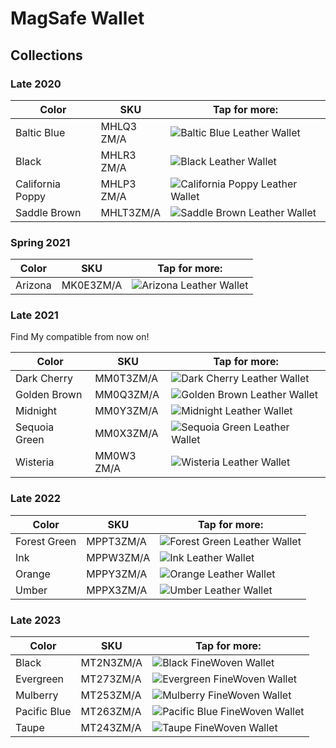 
# MagSafe Wallet

## Collections

### Late 2020

| Color | SKU | Tap for more: |
| --- | --- | --- |
| Baltic Blue | MHLQ3<wbr/>ZM/A | <Link href="/others/wallet/MHLQ3" scroll={true}><img src="/everypreview/MHLQ3.webp" alt="Baltic Blue Leather Wallet"/></Link> |
| Black | MHLR3<wbr/>ZM/A | <Link href="/others/wallet/MHLR3" scroll={true}><img src="/everypreview/MHLR3.webp" alt="Black Leather Wallet"/></Link> |
| California Poppy | MHLP3<wbr/>ZM/A | <Link href="/others/wallet/MHLP3" scroll={true}><img src="/everypreview/MHLP3.webp" alt="California Poppy Leather Wallet"/></Link> |
| Saddle Brown | MHLT3<wbr/>ZM/A | <Link href="/others/wallet/MHLT3" scroll={true}><img src="/everypreview/MHLT3.webp" alt="Saddle Brown Leather Wallet"/></Link> |

### Spring 2021

| Color | SKU | Tap for more: |
| --- | --- | --- |
| Arizona | MK0E3<wbr/>ZM/A | <Link href="/others/wallet/MK0E3" scroll={true}><img src="/everypreview/MK0E3.webp" alt="Arizona Leather Wallet"/></Link> |

### Late 2021

Find My compatible from now on!

| Color | SKU | Tap for more: |
| --- | --- | --- |
| Dark Cherry | MM0T3<wbr/>ZM/A | <Link href="/others/wallet/MM0T3" scroll={true}><img src="/everypreview/MM0T3.webp" alt="Dark Cherry Leather Wallet"/></Link> |
| Golden Brown | MM0Q3<wbr/>ZM/A | <Link href="/others/wallet/MM0Q3" scroll={true}><img src="/everypreview/MM0Q3.webp" alt="Golden Brown Leather Wallet"/></Link> |
| Midnight | MM0Y3<wbr/>ZM/A | <Link href="/others/wallet/MM0Y3" scroll={true}><img src="/everypreview/MM0Y3.webp" alt="Midnight Leather Wallet"/></Link> |
| Sequoia Green | MM0X3<wbr/>ZM/A | <Link href="/others/wallet/MM0X3" scroll={true}><img src="/everypreview/MM0X3.webp" alt="Sequoia Green Leather Wallet"/></Link> |
| Wisteria | MM0W3<wbr/>ZM/A | <Link href="/others/wallet/MM0W3" scroll={true}><img src="/everypreview/MM0W3.webp" alt="Wisteria Leather Wallet"/></Link> |

### Late 2022

| Color | SKU | Tap for more: |
| --- | --- | --- |
| Forest Green | MPPT3<wbr/>ZM/A | <Link href="/others/wallet/MPPT3" scroll={true}><img src="/everypreview/MPPT3.webp" alt="Forest Green Leather Wallet"/></Link> |
| Ink | MPPW3<wbr/>ZM/A | <Link href="/others/wallet/MPPW3" scroll={true}><img src="/everypreview/MPPW3.webp" alt="Ink Leather Wallet"/></Link> |
| Orange | MPPY3<wbr/>ZM/A | <Link href="/others/wallet/MPPY3" scroll={true}><img src="/everypreview/MPPY3.webp" alt="Orange Leather Wallet"/></Link> |
| Umber | MPPX3<wbr/>ZM/A | <Link href="/others/wallet/MPPX3" scroll={true}><img src="/everypreview/MPPX3.webp" alt="Umber Leather Wallet"/></Link> |

### Late 2023

| Color | SKU | Tap for more: |
| --- | --- | --- |
| Black | MT2N3<wbr/>ZM/A | <Link href="/others/wallet/MT2N3" scroll={true}><img src="/everypreview/MT2N3.webp" alt="Black FineWoven Wallet"/></Link> |
| Evergreen | MT273<wbr/>ZM/A | <Link href="/others/wallet/MT273" scroll={true}><img src="/everypreview/MT273.webp" alt="Evergreen FineWoven Wallet"/></Link> |
| Mulberry | MT253<wbr/>ZM/A | <Link href="/others/wallet/MT253" scroll={true}><img src="/everypreview/MT253.webp" alt="Mulberry FineWoven Wallet"/></Link> |
| Pacific Blue | MT263<wbr/>ZM/A | <Link href="/others/wallet/MT263" scroll={true}><img src="/everypreview/MT263.webp" alt="Pacific Blue FineWoven Wallet"/></Link> |
| Taupe | MT243<wbr/>ZM/A | <Link href="/others/wallet/MT243" scroll={true}><img src="/everypreview/MT243.webp" alt="Taupe FineWoven Wallet"/></Link> |
